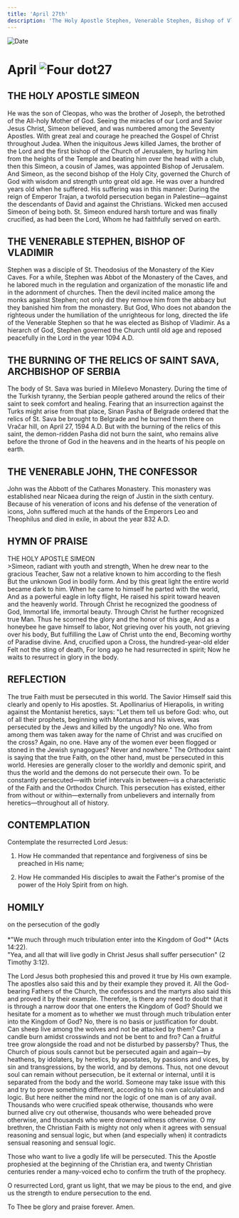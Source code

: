 ```yaml
---
title: 'April 27th'
description: 'The Holy Apostle Stephen, Venerable Stephen, Bishop of Vladimir, the Relics of St Savva, Archbishop of Serbia, Venerable John the Confessor'
---
```


<RunningHead />
<Image src="/title-imprint.png" height={68} width={50} alt="Date" className="title-imprint"/>

# <div id="date">April <Image className="four-dot" src="/four-dot.png" height={15} width={15} alt="Four dot" />27</div>

## THE HOLY APOSTLE SIMEON

He was the son of Cleopas, who was the brother of Joseph, the betrothed of the All-holy Mother of God. Seeing the miracles of our Lord and Savior Jesus Christ, Simeon believed, and was numbered among the Seventy Apostles. With great zeal and courage he preached the Gospel of Christ throughout Judea. When the iniquitous Jews killed James, the brother of the Lord and the first bishop of the Church of Jerusalem, by hurling him from the heights of the Temple and beating him over the head with a club, then this Simeon, a cousin of James, was appointed Bishop of Jerusalem. And Simeon, as the second bishop of the Holy City, governed the Church of God with wisdom and strength unto great old age. He was over a hundred years old when he suffered. His suffering was in this manner: During the reign of Emperor Trajan, a twofold persecution began in Palestine—against the descendants of David and against the Christians. Wicked men accused Simeon of being both. St. Simeon endured harsh torture and was finally crucified, as had been the Lord, Whom he had faithfully served on earth.

## THE VENERABLE STEPHEN, BISHOP OF VLADIMIR

Stephen was a disciple of St. Theodosius of the Monastery of the Kiev Caves. For a while, Stephen was Abbot of the Monastery of the Caves, and he labored much in the regulation and organization of the monastic life and in the adornment of churches. Then the devil incited malice among the monks against Stephen; not only did they remove him from the abbacy but they banished him from the monastery. But God, Who does not abandon the righteous under the humiliation of the unrighteous for long, directed the life of the Venerable Stephen so that he was elected as Bishop of Vladimir. As a hierarch of God, Stephen governed the Church until old age and reposed peacefully in the Lord in the year 1094 A.D.

## THE BURNING OF THE RELICS OF SAINT SAVA, ARCHBISHOP OF SERBIA

The body of St. Sava was buried in Mileševo Monastery. During the time of the Turkish tyranny, the Serbian people gathered around the relics of their saint to seek comfort and healing. Fearing that an insurrection against the Turks might arise from that place, Sinan Pasha of Belgrade ordered that the relics of St. Sava be brought to Belgrade and he burned them there on Vračar hill, on April 27, 1594 A.D. But with the burning of the relics of this saint, the demon-ridden Pasha did not burn the saint, who remains alive before the throne of God in the heavens and in the hearts of his people on earth.

## THE VENERABLE JOHN, THE CONFESSOR

John was the Abbott of the Cathares Monastery. This monastery was established near Nicaea during the reign of Justin in the sixth century. Because of his veneration of icons and his defense of the veneration of icons, John suffered much at the hands of the Emperors Leo and Theophilus and died in exile, in about the year 832 A.D.


## HYMN OF PRAISE
<div style={{textAlign:'center', color:'crimson', fontWeight:'bold'}}>
THE HOLY APOSTLE SIMEON
</div>
>Simeon, radiant with youth and strength,  
When he drew near to the gracious Teacher,  
Saw not a relative known to him according to the flesh  
But the unknown God in bodily form.  
And by this great light the entire world became dark to him.  
When he came to himself he parted with the world,  
And as a powerful eagle in lofty flight,  
He raised his spirit toward heaven and the heavenly world.  
Through Christ he recognized the goodness of God,  
Immortal life, immortal beauty.  
Through Christ he further recognized true Man.  
Thus he scorned the glory and the honor of this age,  
And as a honeybee he gave himself to labor,  
Not grieving over his youth, not grieving over his body,  
But fulfilling the Law of Christ unto the end,  
Becoming worthy of Paradise divine.  
And, crucified upon a Cross, the hundred-year-old elder  
Felt not the sting of death,  
For long ago he had resurrected in spirit;  
Now he waits to resurrect in glory in the body.  

 
## REFLECTION

The true Faith must be persecuted in this world. The Savior Himself said this clearly and openly to His apostles. St. Apollinarius of Hierapolis, in writing against the Montanist heretics, says: "Let them tell us before God: who, out of all their prophets, beginning with Montanus and his wives, was persecuted by the Jews and killed by the ungodly? No one. Who from among them was taken away for the name of Christ and was crucified on the cross? Again, no one. Have any of the women ever been flogged or stoned in the Jewish synagogues? Never and nowhere." The Orthodox saint is saying that the true Faith, on the other hand, must be persecuted in this world. Heresies are generally closer to the worldly and demonic spirit, and thus the world and the demons do not persecute their own. To be constantly persecuted—with brief intervals in between—is a characteristic of the Faith and the Orthodox Church. This persecution has existed, either from without or within—externally from unbelievers and internally from heretics—throughout all of history.


## CONTEMPLATION

Contemplate the resurrected Lord Jesus:

1. How He commanded that repentance and forgiveness of sins be preached in His name;

2. How He commanded His disciples to await the Father's promise of the power of the Holy Spirit from on high.


## HOMILY
<div style={{textAlign:'center', color:'crimson', fontWeight:'bold'}}>
on the persecution of the godly
</div><br />
<div style={{textAlign:'right'}}>
*"We much through much tribulation enter into the Kingdom of God"* (Acts 14:22).
</div>
"Yea, and all that will live godly in Christ Jesus shall suffer persecution" (2 Timothy 3:12).

The Lord Jesus both prophesied this and proved it true by His own example. The apostles also said this and by their example they proved it. All the God-bearing Fathers of the Church, the confessors and the martyrs also said this and proved it by their example. Therefore, is there any need to doubt that it is through a narrow door that one enters the Kingdom of God? Should we hesitate for a moment as to whether we must through much tribulation enter into the Kingdom of God? No, there is no basis or justification for doubt. Can sheep live among the wolves and not be attacked by them? Can a candle burn amidst crosswinds and not be bent to and fro? Can a fruitful tree grow alongside the road and not be disturbed by passersby? Thus, the Church of pious souls cannot but be persecuted again and again—by heathens, by idolaters, by heretics, by apostates, by passions and vices, by sin and transgressions, by the world, and by demons. Thus, not one devout soul can remain without persecution, be it external or internal, until it is separated from the body and the world. Someone may take issue with this and try to prove something different, according to his own calculation and logic. But here neither the mind nor the logic of one man is of any avail. Thousands who were crucified speak otherwise, thousands who were burned alive cry out otherwise, thousands who were beheaded prove otherwise, and thousands who were drowned witness otherwise. O my brethren, the Christian Faith is mighty not only when it agrees with sensual reasoning and sensual logic, but when (and especially when) it contradicts sensual reasoning and sensual logic.

Those who want to live a godly life will be persecuted. This the Apostle prophesied at the beginning of the Christian era, and twenty Christian centuries render a many-voiced echo to confirm the truth of the prophecy.

O resurrected Lord, grant us light, that we may be pious to the end, and give us the strength to endure persecution to the end.

To Thee be glory and praise forever. Amen.

